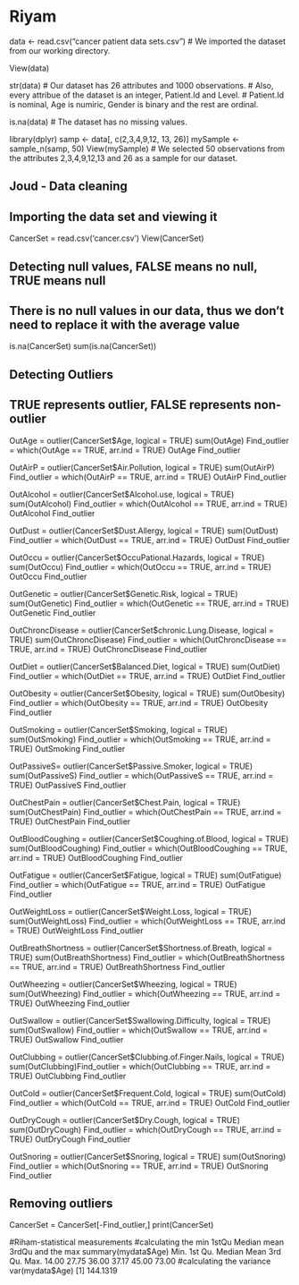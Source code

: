 # Riyam

data <- read.csv("cancer patient data sets.csv")
# We imported the dataset from our working directory.

View(data)

str(data)
# Our dataset has 26 attributes and 1000 observations.
# Also, every attribue of the dataset is an integer, Patient.Id and Level.
# Patient.Id is nominal, Age is numiric, Gender is binary and the rest are ordinal.

is.na(data)
# The dataset has no missing values.

library(dplyr)
samp <- data[, c(2,3,4,9,12, 13, 26)]
mySample <- sample_n(samp, 50)
View(mySample)
# We selected 50 observations from the attributes 2,3,4,9,12,13 and 26 as a sample for our dataset.

#########################

## Joud - Data cleaning
## Importing the data set and viewing it
CancerSet = read.csv('cancer.csv')
View(CancerSet)


## Detecting null values, FALSE means no null, TRUE means null
## There is no null values in our data, thus we don't need to replace it with the average value
is.na(CancerSet)
sum(is.na(CancerSet))


## Detecting Outliers
## TRUE represents outlier, FALSE represents non-outlier

OutAge = outlier(CancerSet$Age, logical = TRUE)
sum(OutAge)
Find_outlier = which(OutAge == TRUE, arr.ind = TRUE)
OutAge
Find_outlier


OutAirP = outlier(CancerSet$Air.Pollution, logical = TRUE)
sum(OutAirP)
Find_outlier = which(OutAirP == TRUE, arr.ind = TRUE)
OutAirP
Find_outlier

OutAlcohol = outlier(CancerSet$Alcohol.use, logical = TRUE)
sum(OutAlcohol)
Find_outlier = which(OutAlcohol == TRUE, arr.ind = TRUE)
OutAlcohol
Find_outlier

OutDust = outlier(CancerSet$Dust.Allergy, logical = TRUE)
sum(OutDust)
Find_outlier = which(OutDust == TRUE, arr.ind = TRUE)
OutDust
Find_outlier

OutOccu = outlier(CancerSet$OccuPational.Hazards, logical = TRUE)
sum(OutOccu)
Find_outlier = which(OutOccu == TRUE, arr.ind = TRUE)
OutOccu
Find_outlier

OutGenetic = outlier(CancerSet$Genetic.Risk, logical = TRUE)
sum(OutGenetic)
Find_outlier = which(OutGenetic == TRUE, arr.ind = TRUE)
OutGenetic
Find_outlier

OutChroncDisease = outlier(CancerSet$chronic.Lung.Disease, logical = TRUE)
sum(OutChroncDisease)
Find_outlier = which(OutChroncDisease == TRUE, arr.ind = TRUE)
OutChroncDisease
Find_outlier

OutDiet = outlier(CancerSet$Balanced.Diet, logical = TRUE)
sum(OutDiet)
Find_outlier = which(OutDiet == TRUE, arr.ind = TRUE)
OutDiet
Find_outlier

OutObesity = outlier(CancerSet$Obesity, logical = TRUE)
sum(OutObesity)
Find_outlier = which(OutObesity == TRUE, arr.ind = TRUE)
OutObesity
Find_outlier

OutSmoking = outlier(CancerSet$Smoking, logical = TRUE)
sum(OutSmoking)
Find_outlier = which(OutSmoking == TRUE, arr.ind = TRUE)
OutSmoking
Find_outlier

OutPassiveS= outlier(CancerSet$Passive.Smoker, logical = TRUE)
sum(OutPassiveS)
Find_outlier = which(OutPassiveS == TRUE, arr.ind = TRUE)
OutPassiveS
Find_outlier

OutChestPain = outlier(CancerSet$Chest.Pain, logical = TRUE)
sum(OutChestPain)
Find_outlier = which(OutChestPain == TRUE, arr.ind = TRUE)
OutChestPain
Find_outlier

OutBloodCoughing = outlier(CancerSet$Coughing.of.Blood, logical = TRUE)
sum(OutBloodCoughing)
Find_outlier = which(OutBloodCoughing == TRUE, arr.ind = TRUE)
OutBloodCoughing
Find_outlier

OutFatigue = outlier(CancerSet$Fatigue, logical = TRUE)
sum(OutFatigue)
Find_outlier = which(OutFatigue == TRUE, arr.ind = TRUE)
OutFatigue
Find_outlier

OutWeightLoss = outlier(CancerSet$Weight.Loss, logical = TRUE)
sum(OutWeightLoss)
Find_outlier = which(OutWeightLoss == TRUE, arr.ind = TRUE)
OutWeightLoss
Find_outlier

OutBreathShortness = outlier(CancerSet$Shortness.of.Breath, logical = TRUE)
sum(OutBreathShortness)
Find_outlier = which(OutBreathShortness == TRUE, arr.ind = TRUE)
OutBreathShortness
Find_outlier

OutWheezing = outlier(CancerSet$Wheezing, logical = TRUE)
sum(OutWheezing)
Find_outlier = which(OutWheezing == TRUE, arr.ind = TRUE)
OutWheezing
Find_outlier

OutSwallow = outlier(CancerSet$Swallowing.Difficulty, logical = TRUE)
sum(OutSwallow)
Find_outlier = which(OutSwallow == TRUE, arr.ind = TRUE)
OutSwallow
Find_outlier

OutClubbing = outlier(CancerSet$Clubbing.of.Finger.Nails, logical = TRUE)
sum(OutClubbing)Find_outlier = which(OutClubbing == TRUE, arr.ind = TRUE)
OutClubbing
Find_outlier

OutCold = outlier(CancerSet$Frequent.Cold, logical = TRUE)
sum(OutCold)
Find_outlier = which(OutCold == TRUE, arr.ind = TRUE)
OutCold
Find_outlier

OutDryCough = outlier(CancerSet$Dry.Cough, logical = TRUE)
sum(OutDryCough)
Find_outlier = which(OutDryCough == TRUE, arr.ind = TRUE)
OutDryCough
Find_outlier

OutSnoring = outlier(CancerSet$Snoring, logical = TRUE)
sum(OutSnoring)
Find_outlier = which(OutSnoring == TRUE, arr.ind = TRUE)
OutSnoring
Find_outlier

## Removing outliers
CancerSet = CancerSet[-Find_outlier,]
print(CancerSet)


###################
#Riham-statistical measurements 
#calculating the min 1stQu Median mean 3rdQu and the max
summary(mydata$Age)
   Min. 1st Qu.  Median    Mean 3rd Qu.    Max. 
  14.00   27.75   36.00   37.17   45.00   73.00 
#calculating the variance
var(mydata$Age)
[1] 144.1319
